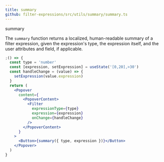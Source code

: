```yaml
---
title: summary
github: filter-expressions/src/utils/summary/summary.ts
---
```



<ImportMessage packageName="filter-components">summary</ImportMessage>

The `summary` function returns a localized, human-readable summary of a
filter expression, given the expression's type, the expression itself,
and the user attributes and field, if applicable.

```jsx
;() => {
  const type = 'number'
  const [expression, setExpression] = useState('[0,20],>30')
  const handleChange = (value) => {
    setExpression(value.expression)
  }
  return (
    <Popover
      content={
        <PopoverContent>
          <Filter
            expressionType={type}
            expression={expression}
            onChange={handleChange}
          />
        </PopoverContent>
      }
    >
      <Button>{summary({ type, expression })}</Button>
    </Popover>
  )
}
```
